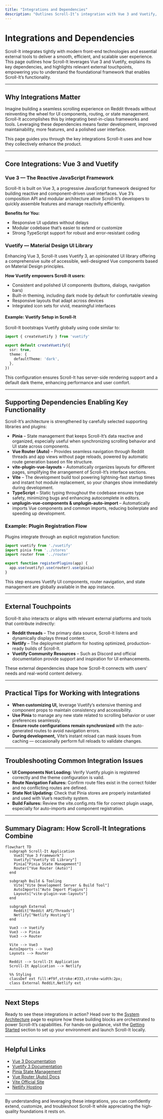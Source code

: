 ```yaml
---
title: "Integrations and Dependencies"
description: "Outlines Scroll-It’s integration with Vue 3 and Vuetify, plus any external touchpoints (such as Reddit threads or Netlify deployment). Explains how these dependencies enable and enhance functionality."
---
```


# Integrations and Dependencies

Scroll-It integrates tightly with modern front-end technologies and essential external tools to deliver a smooth, efficient, and scalable user experience. This page outlines how Scroll-It leverages Vue 3 and Vuetify, explains its key dependencies, and highlights relevant external touchpoints, empowering you to understand the foundational framework that enables Scroll-It’s functionality.

---

## Why Integrations Matter

Imagine building a seamless scrolling experience on Reddit threads without reinventing the wheel for UI components, routing, or state management. Scroll-It accomplishes this by integrating best-in-class frameworks and tools. Leveraging these dependencies means faster development, improved maintainability, more features, and a polished user interface.

This page guides you through the key integrations Scroll-It uses and how they collectively enhance the product.

---

## Core Integrations: Vue 3 and Vuetify

### Vue 3 — The Reactive JavaScript Framework

Scroll-It is built on Vue 3, a progressive JavaScript framework designed for building reactive and component-driven user interfaces. Vue 3’s composition API and modular architecture allow Scroll-It’s developers to quickly assemble features and manage reactivity efficiently.

**Benefits for You:**
- Responsive UI updates without delays
- Modular codebase that’s easier to extend or customize
- Strong TypeScript support for robust and error-resistant coding

### Vuetify — Material Design UI Library

Enhancing Vue 3, Scroll-It uses Vuetify 3, an opinionated UI library offering a comprehensive suite of accessible, well-designed Vue components based on Material Design principles.

**How Vuetify empowers Scroll-It users:**
- Consistent and polished UI components (buttons, dialogs, navigation bars)
- Built-in theming, including dark mode by default for comfortable viewing
- Responsive layouts that adapt across devices
- Integrated icon sets for vivid, meaningful interfaces

#### Example: Vuetify Setup in Scroll-It

Scroll-It bootstraps Vuetify globally using code similar to:

```typescript
import { createVuetify } from 'vuetify'

export default createVuetify({
  ssr: true,
  theme: {
    defaultTheme: 'dark',
  },
})
```

This configuration ensures Scroll-It has server-side rendering support and a default dark theme, enhancing performance and user comfort.

---

## Supporting Dependencies Enabling Key Functionality

Scroll-It’s architecture is strengthened by carefully selected supporting libraries and plugins:

- **Pinia** – State management that keeps Scroll-It’s data reactive and organized, especially useful when synchronizing scrolling behavior and UI state across components.
- **Vue Router (Auto)** – Provides seamless navigation through Reddit threads and app views without page reloads, powered by automatic route generation based on file structure.
- **vite-plugin-vue-layouts** – Automatically organizes layouts for different pages, simplifying the arrangement of Scroll-It’s interface sections.
- **Vite** – The development build tool powering lightning-fast startup times and instant hot module replacement, so your changes show immediately during development.
- **TypeScript** – Static typing throughout the codebase ensures type safety, minimizing bugs and enhancing autocomplete in editors.
- **unplugin-vue-components & unplugin-auto-import** – Automatically imports Vue components and common imports, reducing boilerplate and speeding up development.

### Example: Plugin Registration Flow

Plugins integrate through an explicit registration function:

```typescript
import vuetify from './vuetify'
import pinia from '../stores'
import router from '../router'

export function registerPlugins(app) {
  app.use(vuetify).use(router).use(pinia)
}
```

This step ensures Vuetify UI components, router navigation, and state management are globally available in the app instance.

---

## External Touchpoints

Scroll-It also interacts or aligns with relevant external platforms and tools that contribute indirectly:

- **Reddit threads** – The primary data source, Scroll-It listens and dynamically displays thread content.
- **Netlify** – The deployment platform for hosting optimized, production-ready builds of Scroll-It.
- **Vuetify Community Resources** – Such as Discord and official documentation provide support and inspiration for UI enhancements.

These external dependencies shape how Scroll-It connects with users’ needs and real-world content delivery.

---

## Practical Tips for Working with Integrations

- **When customizing UI,** leverage Vuetify’s extensive theming and component props to maintain consistency and accessibility.
- **Use Pinia** to manage any new state related to scrolling behavior or user preferences seamlessly.
- **Ensure route configurations remain synchronized** with the auto-generated routes to avoid navigation errors.
- **During development,** Vite’s instant reload can mask issues from caching — occasionally perform full reloads to validate changes.

---

## Troubleshooting Common Integration Issues

- **UI Components Not Loading:** Verify Vuetify plugin is registered correctly and the theme configuration is valid.
- **Route Navigation Failures:** Confirm route files exist in the correct folder and no conflicting routes are defined.
- **State Not Updating:** Check that Pinia stores are properly instantiated and used with Vue’s reactivity system.
- **Build Failures:** Review the vite.config.mts file for correct plugin usage, especially for auto-imports and component registration.

---

## Summary Diagram: How Scroll-It Integrations Combine

```mermaid
flowchart TD
  subgraph Scroll-It Application
    Vue3["Vue 3 Framework"]
    Vuetify["Vuetify UI Library"]
    Pinia["Pinia State Management"]
    Router["Vue Router (Auto)"]
  end

  subgraph Build & Tooling
    Vite["Vite Development Server & Build Tool"]
    AutoImports["Auto Import Plugins"]
    Layouts["vite-plugin-vue-layouts"]
  end

  subgraph External
    Reddit["Reddit API/Threads"]
    Netlify["Netlify Hosting"]
  end

  Vue3 --> Vuetify
  Vue3 --> Pinia
  Vue3 --> Router

  Vite --> Vue3
  AutoImports --> Vue3
  Layouts --> Router

  Reddit --> Scroll-It Application
  Scroll-It Application --> Netlify

  %% Styling
  classDef ext fill:#f9f,stroke:#333,stroke-width:2px;
  class External Reddit,Netlify ext

```

---

## Next Steps

Ready to see these integrations in action? Head over to the [System Architecture](./system-architecture) page to explore how these building blocks are orchestrated to power Scroll-It’s capabilities. For hands-on guidance, visit the [Getting Started](../../getting-started) section to set up your environment and launch Scroll-It locally.

---

## Helpful Links

- [Vue 3 Documentation](https://v3.vuejs.org/)
- [Vuetify 3 Documentation](https://vuetifyjs.com/en/)
- [Pinia State Management](https://pinia.vuejs.org/)
- [Vue Router (Auto) Docs](https://github.com/posva/vue-router-next/blob/master/src/README.md)
- [Vite Official Site](https://vitejs.dev/)
- [Netlify Hosting](https://www.netlify.com/)

---

By understanding and leveraging these integrations, you can confidently extend, customize, and troubleshoot Scroll-It while appreciating the high-quality foundations it rests on.